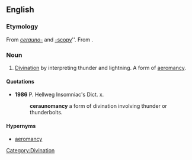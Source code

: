 ==English==

===Etymology===
From ''[[cerauno-]]'' and [[-scopy]]''. From {{etyl|grc}} {{term|κεραυνός|lang=grc|tr=keraunos||lightning, thunderbolt}}.

===Noun===
{{en-noun|-}}

# [[divination|Divination]] by interpreting thunder and lightning. A form of [[aeromancy]].

====Quotations====
* '''1986''' P. Hellweg Insomniac's Dict. x.
*: '''ceraunomancy''' a form of divination involving thunder or thunderbolts.

====Hypernyms====
* [[aeromancy]]

[[Category:Divination]]